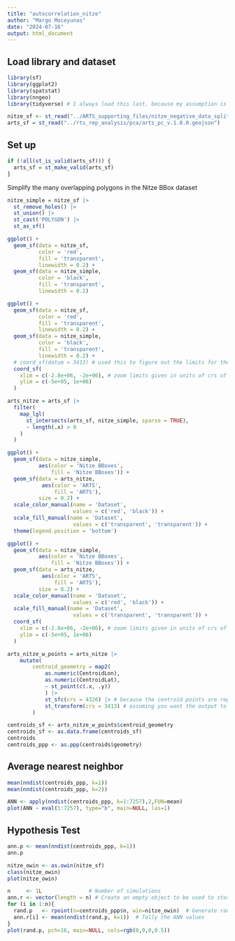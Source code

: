 ```yaml
---
title: "autocorrelation_nitze"
author: "Margo Moceyunas"
date: "2024-07-16"
output: html_document
---
```

## Load library and dataset
```r
library(sf)
library(ggplot2)
library(spatstat)
library(nngeo)
library(tidyverse) # I always load this last, because my assumption is that I want to make sure that the tidyverse version of functions with conflicts is the default one, since I use the tidyverse so much
```

```r
nitze_sf <- st_read("../ARTS_supporting_files/nitze_negative_data_splitting/nitzeTrainingLabel2023_Negative_meta3.shp")
arts_sf = st_read("../rts_rep_analysis/pca/arts_pc_v.1.0.0.geojson")
```

## Set up 
```r
if (!all(st_is_valid(arts_sf))) {
  arts_sf = st_make_valid(arts_sf)
}
```

Simplify the many overlapping polygons in the Nitze BBox dataset
```r
nitze_simple = nitze_sf |>
  st_remove_holes() |>
  st_union() |>
  st_cast('POLYGON') |>
  st_as_sf()
```

```r
ggplot() + 
  geom_sf(data = nitze_sf, 
          color = 'red',
          fill = 'transparent',
          linewidth = 0.2) +
  geom_sf(data = nitze_simple, 
          color = 'black',
          fill = 'transparent',
          linewidth = 0.2)

ggplot() + 
  geom_sf(data = nitze_sf, 
          color = 'red',
          fill = 'transparent',
          linewidth = 0.2) +
  geom_sf(data = nitze_simple, 
          color = 'black',
          fill = 'transparent',
          linewidth = 0.2) +
  # coord_sf(datum = 3413) # used this to figure out the limits for the zoom below, because ggplot automatically displays lat and lon lines even when the crs of the input data uses a non-degree unit
  coord_sf(
    xlim = c(-2.8e+06, -2e+06), # zoom limits given in units of crs of data
    ylim = c(-5e+05, 1e+06)
  )
```

```r
arts_nitze = arts_sf |>
  filter(
    map_lgl(
      st_intersects(arts_sf, nitze_simple, sparse = TRUE), 
      ~ length(.x) > 0
    )
  )
```

```r
ggplot() + 
  geom_sf(data = nitze_simple,
          aes(color = 'Nitze BBoxes',
              fill = 'Nitze BBoxes')) + 
  geom_sf(data = arts_nitze, 
           aes(color = 'ARTS',
               fill = 'ARTS'),
          size = 0.2) +
  scale_color_manual(name = 'Dataset',
                     values = c('red', 'black')) +
  scale_fill_manual(name = 'Dataset',
                     values = c('transparent', 'transparent')) +
  theme(legend.position = 'bottom')

ggplot() + 
  geom_sf(data = nitze_simple,
          aes(color = 'Nitze BBoxes',
              fill = 'Nitze BBoxes')) + 
  geom_sf(data = arts_nitze, 
           aes(color = 'ARTS',
               fill = 'ARTS'),
          size = 0.2) +
  scale_color_manual(name = 'Dataset',
                     values = c('red', 'black')) +
  scale_fill_manual(name = 'Dataset',
                     values = c('transparent', 'transparent')) +
  coord_sf(
    xlim = c(-2.8e+06, -2e+06), # zoom limits given in units of crs of data
    ylim = c(-5e+05, 1e+06)
  )
```

```r
arts_nitze_w_points = arts_nitze |>
    mutate(
        centroid_geometry = map2(
            as.numeric(CentroidLon),
            as.numeric(CentroidLat),
            ~ st_point(c(.x, .y))
            ) |>
            st_sfc(crs = 4326) |> # because the centroid points are reported in wgs 84
            st_transform(crs = 3413) # assuming you want the output to match the CRS of ARTS as a whole
        )
```

```r
centroids_sf <- arts_nitze_w_points$centroid_geometry
centroids_sf <- as.data.frame(centroids_sf)
centroids
centroids_ppp <- as.ppp(centroids$geometry)
```

## Average nearest neighbor
```r
mean(nndist(centroids_ppp, k=1))
mean(nndist(centroids_ppp, k=2))
```

```r
ANN <- apply(nndist(centroids_ppp, k=1:7257),2,FUN=mean)
plot(ANN ~ eval(1:7257), type="b", main=NULL, las=1)
```
## Hypothesis Test
```r
ann.p <- mean(nndist(centroids_ppp, k=1))
ann.p
```

```r
nitze_owin <- as.owin(nitze_sf)
class(nitze_owin)
plot(nitze_owin)
```

```r
n     <- 1L               # Number of simulations
ann.r <- vector(length = n) # Create an empty object to be used to store simulated ANN values
for (i in 1:n){
  rand.p   <- rpoint(n=centroids_ppp$n, win=nitze_owin)  # Generate random point locations
  ann.r[i] <- mean(nndist(rand.p, k=1))  # Tally the ANN values
}
plot(rand.p, pch=16, main=NULL, cols=rgb(0,0,0,0.5))
```